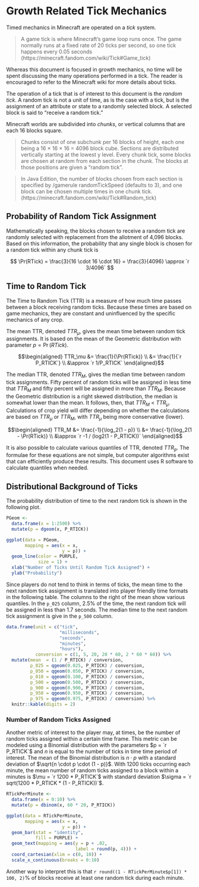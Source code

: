 # Growth Related Tick Mechanics

Timed mechanics in Minecraft are operated on a _tick_ system. 

> A game tick is where Minecraft's game loop runs once. The game normally runs at a fixed rate of 20 ticks per second, so one tick happens every 0.05 seconds (https://minecraft.fandom.com/wiki/Tick#Game_tick)

Whereas this document is focused in growth mechanics, no time will be spent discussing the many operations performed in a tick. The reader is encouraged to refer to the Minecraft wiki for more details about ticks. 

The operation of a tick that is of interest to this document is the _random tick_. A random tick is not a unit of time, as is the case with a tick, but is the assignment of an attribute or state to a randomly selected block. A selected block is said to "receive a random tick."

Minecraft worlds are subdivided into _chunks_, or vertical columns that are each 16 blocks square.

> Chunks consist of one subchunk per 16 blocks of height, each one being a 16 × 16 × 16 = 4096 block cube. Sections are distributed vertically starting at the lowest y level. Every chunk tick, some blocks are chosen at random from each section in the chunk. The blocks at those positions are given a "random tick".

> In Java Edition, the number of blocks chosen from each section is specified by /gamerule randomTickSpeed (defaults to 3), and one block can be chosen multiple times in one chunk tick. (https://minecraft.fandom.com/wiki/Tick#Random_tick)

## Probability of Random Tick Assignment

Mathematically speaking, the blocks chosen to receive a random tick are randomly selected with replacement from the allotment of 4,096 blocks. Based on this information, the probability that any single block is chosen for a random tick within any chunk tick is 

$$ \Pr(RTick) = \frac{3}{16 \cdot 16 \cdot 16} = \frac{3}{4096} \approx `r 3/4096`  $$

## Time to Random Tick

The Time to Random Tick (TTR) is a measure of how much time passes between a block receiving random ticks. Because these times are based on game mechanics, they are constant and uninfluenced by the specific mechanics of any crop. 

The mean TTR, denoted $TTR_\mu$, gives the mean time between random tick assignments. It is based on the mean of the Geometric distribution with parameter $p = \Pr(RTick)$.

$$\begin{aligned}
TTR_\mu &= \frac{1}{\Pr(RTick)}  \\
        &= \frac{1}{`r P_RTICK`} \\
        &\approx `r 1/P_RTICK`
\end{aligned}$$


The median TTR, denoted $TTR_M$, gives the median time between random tick assignments. Fifty percent of random ticks will be assigned in less time that $TTR_M$ and fifty percent will be assigned in more than $TTR_M$. Because the Geometric distribution is a right skewed distribution, the median is somewhat lower than the mean. It follows, then, that $TTR_M$ < $TTR_\mu$. Calculations of crop yield will differ depending on whether the calculations are based on $TTR_\mu$ or $TTR_M$, with $TTR_\mu$ being more conservative (lower).

$$\begin{aligned}
TTR_M &= \frac{-1}{\log_2(1 - p)}  \\
      &= \frac{-1}{\log_2(1 - \Pr(RTick)} \\
      &\approx `r -1 / (log2(1 - P_RTICK))`
\end{aligned}$$

It is also possible to calculate various quantiles of TTR, denoted $TTR_p$. The formulae for these equations are not simple, but computer algorithms exist that can efficiently produce these results. This document uses R software to calculate quantiles when needed.

## Distributional Background of Ticks

The probability distribution of time to the next random tick is shown in the following plot.

```r
PGeom <- 
  data.frame(x = 1:2500) %>% 
  mutate(p = dgeom(x, P_RTICK))

ggplot(data = PGeom, 
       mapping = aes(x = x, 
                     y = p)) + 
  geom_line(color = PURPLE, 
            size = 1) + 
  xlab("Number of Ticks Until Random Tick Assigned") + 
  ylab("Probability")
```


Since players do not tend to think in terms of ticks, the mean time to the next random tick assignment is translated into player friendly time formats in the following table. The columns to the right of the mean show various quantiles. In the `p_025` column, 2.5% of the time, the next random tick will be assigned in less than 1.7 seconds. The median time to the next random tick assignment is give in the `p_500` column. 

```r
data.frame(unit = c("tick", 
                    "milliseconds", 
                    "seconds", 
                    "minutes", 
                    "hours"), 
           conversion = c(1, 5, 20, 20 * 60, 2 * 60 * 60)) %>% 
  mutate(mean  = (1 / P_RTICK) / conversion, 
         p_025 = qgeom(0.025, P_RTICK) / conversion,
         p_050 = qgeom(0.050, P_RTICK) / conversion, 
         p_010 = qgeom(0.100, P_RTICK) / conversion, 
         p_500 = qgeom(0.500, P_RTICK) / conversion, 
         p_900 = qgeom(0.900, P_RTICK) / conversion, 
         p_950 = qgeom(0.950, P_RTICK) / conversion, 
         p_975 = qgeom(0.975, P_RTICK) / conversion) %>% 
  knitr::kable(digits = 2)
```

### Number of Random Ticks Assigned

Another metric of interest to the player may, at times, be the number of random ticks assigned within a certain time frame. This metric can be modeled using a Binomial distribution with the parameters $p = `r P_RTICK`$ and $n$ is equal to the number of ticks in time time period of interest. The mean of the Binomial distribution is $n \cdot p$ with a standard deviation of $\sqrt{n \cdot p \cdot (1 - p)}$. With 1200 ticks occurring each minute, the mean number of random ticks assigned to a block within a minutes is $\mu = `r 1200 * P_RTICK`$ with standard deviation $\sigma = `r sqrt(1200 * P_RTICK * (1 - P_RTICK))`$.

```r
RTickPerMinute <- 
  data.frame(x = 0:10) %>% 
  mutate(p = dbinom(x, 60 * 20, P_RTICK))

ggplot(data = RTickPerMinute, 
       mapping = aes(x = x, 
                     y = p)) + 
  geom_bar(stat = "identity", 
           fill = PURPLE) + 
  geom_text(mapping = aes(y = p + .02, 
                          label = round(p, 4))) +
  coord_cartesian(xlim = c(0, 10)) + 
  scale_x_continuous(breaks = 0:10)
```

Another way to interpret this is that `r round((1 - RTickPerMinute$p[1]) * 100, 2)`% of blocks receive at least one random tick during each minute.
